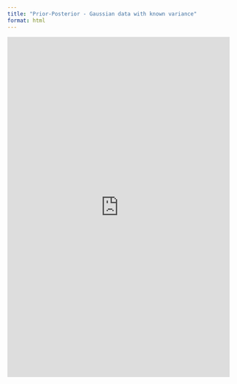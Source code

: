 ```yaml
---
title: "Prior-Posterior - Gaussian data with known variance"
format: html
---
```


<iframe width="100%" height="771" frameborder="0"
  src="https://observablehq.com/embed/@mattiasvillani/bayes-iid-gaussian-known-var?cells=viewof+datasettings%2Cviewof+priorsettings%2Cviewof+post_quantile%2Cpostresultstext%2Cplt_pdf"></iframe>